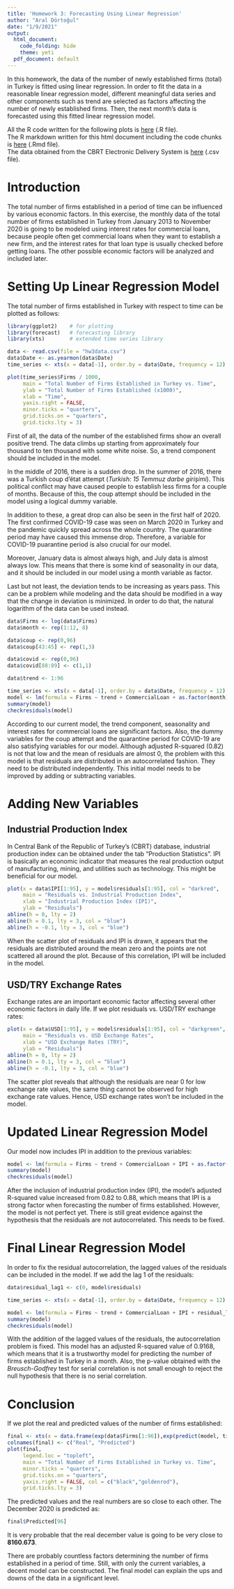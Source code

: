 ```yaml
---
title: 'Homework 3: Forecasting Using Linear Regression'
author: "Aral Dörtoğul"
date: "1/9/2021"
output:
  html_document:
    code_folding: hide
    theme: yeti
  pdf_document: default
---
```


In this homework, the data of the number of newly established firms (total) in Turkey is fitted using linear regression. In order to fit the data in a reasonable linear regression model, different meaningful data series and other components such as trend are selected as factors affecting the number of newly established firms. Then, the next month's data is forecasted using this fitted linear regression model.

All the R code written for the following plots is [here](https://bu-ie-360.github.io/fall20-araldortogul/files/R-scripts/homework3.R) (.R file).\
The R markdown written for this html document including the code chunks is [here](https://bu-ie-360.github.io/fall20-araldortogul/files/R-scripts/hw3.Rmd) (.Rmd file).\
The data obtained from the CBRT Electronic Delivery System is [here](https://bu-ie-360.github.io/fall20-araldortogul/files/hw3data.csv) (.csv file).

# Introduction

The total number of firms established in a period of time can be influenced by various economic factors. In this exercise, the monthly data of the total number of firms established in Turkey from January 2013 to November 2020 is going to be modeled using interest rates for commercial loans, because people often get commercial loans when they want to establish a new firm, and the interest rates for that loan type is usually checked before getting loans. The other possible economic factors will be analyzed and included later.

# Setting Up Linear Regression Model

The total number of firms established in Turkey with respect to time can be plotted as follows:

```r
library(ggplot2)    # for plotting
library(forecast)   # forecasting library
library(xts)        # extended time series library

data <- read.csv(file = "hw3data.csv")
data$Date <- as.yearmon(data$Date)
time_series <- xts(x = data[-1], order.by = data$Date, frequency = 12)

plot(time_series$Firms / 1000,
     main = "Total Number of Firms Established in Turkey vs. Time",
     ylab = "Total Number of Firms Established (x1000)",
     xlab = "Time",
     yaxis.right = FALSE,
     minor.ticks = "quarters",
     grid.ticks.on = "quarters",
     grid.ticks.lty = 3)
```

First of all, the data of the number of the established firms show an overall positive trend. The data climbs up starting from approximately four thousand to ten thousand with some white noise. So, a trend component should be included in the model.

In the middle of 2016, there is a sudden drop. In the summer of 2016, there was a Turkish coup d'état attempt (*Turkish: 15 Temmuz darbe girişimi*). This political conflict may have caused people to establish less firms for a couple of months. Because of this, the coup attempt should be included in the model using a logical dummy variable.

In addition to these, a great drop can also be seen in the first half of 2020. The first confirmed COVID-19 case was seen on March 2020 in Turkey and the pandemic quickly spread across the whole country. The quarantine period may have caused this immense drop. Therefore, a variable for COVID-19 puarantine period is also crucial for our model.

Moreover, January data is almost always high, and July data is almost always low. This means that there is some kind of seasonality in our data, and it should be included in our model using a month variable as factor.

Last but not least, the deviation tends to be increasing as years pass. This can be a problem while modeling and the data should be modified in a way that the change in deviation is minimized. In order to do that, the natural logarithm of the data can be used instead.
```r
data$Firms <- log(data$Firms)
data$month <- rep(1:12, 8)

data$coup <- rep(0,96)
data$coup[43:45] <- rep(1,3)

data$covid <- rep(0,96)
data$covid[88:89] <- c(1,1)

data$trend <- 1:96

time_series <- xts(x = data[-1], order.by = data$Date, frequency = 12)
model <- lm(formula = Firms ~ trend + CommercialLoan + as.factor(month) + coup + covid, data = time_series)
summary(model)
checkresiduals(model)
```

According to our current model, the trend component, seasonality and interest rates for commercial loans are significant factors. Also, the dummy variables for the coup attempt and the quarantine period for COVID-19 are also satisfying variables for our model. Although adjusted R-squared (0.82) is not that low and the mean of residuals are almost 0, the problem with this model is that residuals are distributed in an autocorrelated fashion. They need to be distributed independently. This initial model needs to be improved by adding or subtracting variables.

# Adding New Variables

## Industrial Production Index

In Central Bank of the Republic of Turkey's (CBRT) database, industrial production index can be obtained under the tab "Production Statistics". IPI is basically an economic indicator that measures the real production output of manufacturing, mining, and utilities such as technology. This might be beneficial for our model.

```r
plot(x = data$IPI[1:95], y = model$residuals[1:95], col = "darkred",
     main = "Residuals vs. Industrial Production Index",
     xlab = "Industrial Production Index (IPI)",
     ylab = "Residuals")
abline(h = 0, lty = 2)
abline(h = 0.1, lty = 3, col = "blue")
abline(h = -0.1, lty = 3, col = "blue")
```

When the scatter plot of residuals and IPI is drawn, it appears that the residuals are distributed around the mean zero and the points are not scattered all around the plot. Because of this correlation, IPI will be included in the model.

## USD/TRY Exchange Rates

Exchange rates are an important economic factor affecting several other economic factors in daily life. If we plot residuals vs. USD/TRY exchange rates:

```r
plot(x = data$USD[1:95], y = model$residuals[1:95], col = "darkgreen",
     main = "Residuals vs. USD Exchange Rates",
     xlab = "USD Exchange Rates (TRY)",
     ylab = "Residuals")
abline(h = 0, lty = 2)
abline(h = 0.1, lty = 3, col = "blue")
abline(h = -0.1, lty = 3, col = "blue")
```

The scatter plot reveals that although the residuals are near 0 for low exchange rate values, the same thing cannot be observed for high exchange rate values. Hence, USD exchange rates won't be included in the model.

# Updated Linear Regression Model

Our model now includes IPI in addition to the previous variables:

```r
model <- lm(formula = Firms ~ trend + CommercialLoan + IPI + as.factor(month) + coup + covid, data = time_series)
summary(model)
checkresiduals(model)
```

After the inclusion of industrial production index (IPI), the model's adjusted R-squared value increased from 0.82 to 0.88, which means that IPI is a strong factor when forecasting the number of firms established. However, the model is not perfect yet. There is still great evidence against the hypothesis that the residuals are not autocorrelated. This needs to be fixed.

# Final Linear Regression Model

In order to fix the residual autocorrelation, the lagged values of the residuals can be included in the model. If we add the lag 1 of the residuals:

```r
data$residual_lag1 <- c(0, model$residuals)

time_series <- xts(x = data[-1], order.by = data$Date, frequency = 12)

model <- lm(formula = Firms ~ trend + CommercialLoan + IPI + residual_lag1 + as.factor(month) + coup + covid, data = time_series)
summary(model)
checkresiduals(model)
```

With the addition of the lagged values of the residuals, the autocorrelation problem is fixed. This model has an adjusted R-squared value of 0.9168, which means that it is a trustworthy model for predicting the number of firms established in Turkey in a month. Also, the p-value obtained with the *Breusch-Godfrey* test for serial correlation is not small enough to reject the null hypothesis that there is no serial correlation.

# Conclusion

If we plot the real and predicted values of the number of firms established:
```r
final <- xts(x = data.frame(exp(data$Firms[1:96]),exp(predict(model, time_series))), order.by = data$Date[1:96], frequency = 12)
colnames(final) <- c("Real", "Predicted")
plot(final,
     legend.loc = "topleft",
     main = "Total Number of Firms Established in Turkey vs. Time",
     minor.ticks = "quarters",
     grid.ticks.on = "quarters",
     yaxis.right = FALSE, col = c("black","goldenrod"),
     grid.ticks.lty = 3)
```
The predicted values and the real numbers are so close to each other. The December 2020 is predicted as:

```r
final$Predicted[96]
```

It is very probable that the real december value is going to be very close to **8160.673**.

There are probably countless factors determining the number of firms established in a period of time. Still, with only the current variables, a decent model can be constructed. The final model can explain the ups and downs of the data in a significant level.